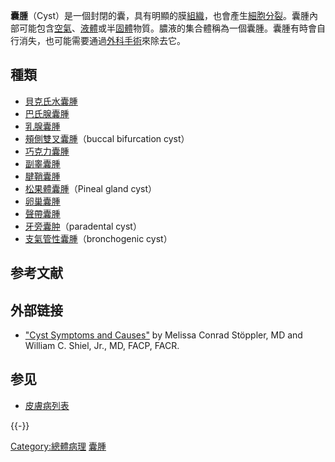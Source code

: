 {{Infobox Disease |
  Name           = Cyst |
  Image          = bronchogenic_cyst_high_mag.jpg |
  Caption        = [[支氣管性囊腫|支氣管性囊腫]]（bronchogenic cyst） |
  DiseasesDB     = |
  ICD10          = |
  ICD9           = |
  ICDO           = |
  OMIM           = |
  MedlinePlus    = 003240 |
  eMedicineSubj  = |
  eMedicineTopic = |
  MeshID         = D003560 |
}}

'''囊腫'''（Cyst）是一個封閉的囊，具有明顯的膜[[组织_(生物学)|組織]]，也會產生[[細胞分裂|細胞分裂]]。囊腫內部可能包含[[空氣|空氣]]、[[液體|液體]]或半[[固體|固體]]物質。膿液的集合體稱為一個囊腫。囊腫有時會自行消失，也可能需要通過[[外科手術|外科手術]]來除去它。

==種類==
*[[貝克氏水囊腫|貝克氏水囊腫]]
*[[巴氏腺囊腫|巴氏腺囊腫]]
*[[乳腺囊腫|乳腺囊腫]]
*[[頰側雙叉囊腫|頰側雙叉囊腫]]（buccal bifurcation cyst）
*[[巧克力囊腫|巧克力囊腫]]
*[[副睾囊腫|副睾囊腫]]
*[[腱鞘囊腫|腱鞘囊腫]]
*[[松果體囊腫|松果體囊腫]]（Pineal gland cyst）
*[[卵巢囊腫|卵巢囊腫]]
*[[聲帶囊腫|聲帶囊腫]]
*[[牙旁囊肿|牙旁囊肿]]（paradental cyst）
*[[支氣管性囊腫|支氣管性囊腫]]（bronchogenic cyst）

== 参考文献 ==
{{Reflist}}

== 外部链接 ==
* [http://www.medicinenet.com/script/main/art.asp?articlekey=55517 "Cyst Symptoms and Causes"]{{Wayback|url=http://www.medicinenet.com/script/main/art.asp?articlekey=55517 |date=20130831093316 }} by Melissa Conrad Stöppler, MD and William C. Shiel, Jr., MD, FACP, FACR.

== 参见 ==
{{Portal|医学}}
* [[皮膚病列表|皮膚病列表]]

{{-}}
{{cystic diseases |state = collapsed }}

[[Category:總體病理|Category:總體病理]]
[[Category:囊腫|]]